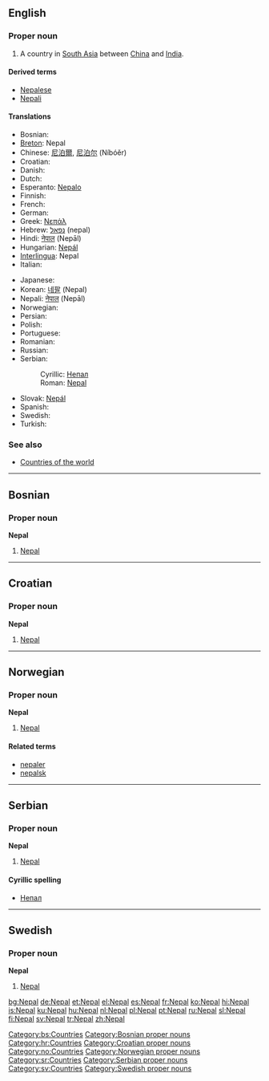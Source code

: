 {{see|Népal}}
==English==

===Proper noun===
{{en-proper-noun}}

# A country in [[South Asia]] between [[China]] and [[India]].

====Derived terms====
*[[Nepalese]]
*[[Nepali]]

====Translations====
{{top}}
*Bosnian: {{t-|bs|Nepal|m}}
*[[Breton]]: Nepal
*Chinese: [[尼泊爾]], [[尼泊尔]] (Níbóěr)
*Croatian: {{t-|hr|Nepal|m}}
* Danish: {{t-|da|Nepal}}
* Dutch: {{t+|nl|Nepal}}
*Esperanto: [[Nepalo]]
* Finnish: {{t+|fi|Nepal}}
* French: {{t+|fr|Népal|m}}
* German: {{t+|de|Nepal}}
*Greek: [[Νεπάλ]]
*Hebrew: [[נפאל]] (nepal)
*Hindi: [[नेपाल]] (Nepāl)
*Hungarian: [[Nepál]]
*[[Interlingua]]: Nepal
* Italian: {{t-|it|Nepal|m}}
{{mid}}
* Japanese: {{t+|ja|ネパール|tr=nepāru|sc=Jpan}}
*Korean: [[네팔]] (Nepal)
*Nepali: [[नेपाल#Nepali|नेपाल]] (Nepāl)
* Norwegian: {{t-|no|Nepal}}
* Persian: {{t-|fa|نپال|tr=Nepâl|sc=FAchar|xs=Persian}}
* Polish: {{t+|pl|Nepal}}
* Portuguese: {{t+|pt|Nepal}}
* Romanian: {{t-|ro|Nepal|n}}
* Russian: {{t+|ru|Непал|m|sc=Cyrl}}
*Serbian:
*:Cyrillic: [[Непал#Serbian|Непал]] {{m}}
*:Roman: [[Nepal#Serbian|Nepal]] {{m}}
*Slovak: [[Nepál]]
* Spanish: {{t+|es|Nepal}}
* Swedish: {{t+|sv|Nepal}}
* Turkish: {{t+|tr|Nepal}}
{{bottom}}

===See also===
*[[Countries of the world]]

----

==Bosnian==

===Proper noun===
'''Nepal''' {{m}}

# [[#English|Nepal]]

[[Category:bs:Countries]]
[[Category:Bosnian proper nouns]]

----

==Croatian==

===Proper noun===
'''Nepal''' {{m}}

# [[#English|Nepal]]

[[Category:hr:Countries]]
[[Category:Croatian proper nouns]]

----

==Norwegian==

===Proper noun===
'''Nepal'''

# [[#English|Nepal]]

====Related terms====
*[[nepaler]]
*[[nepalsk]]

[[Category:no:Countries]]
[[Category:Norwegian proper nouns]]

----

==Serbian==

===Proper noun===
'''Nepal''' {{m}}

# [[#English|Nepal]]

====Cyrillic spelling====
*[[Непал#Serbian|Непал]]

[[Category:sr:Countries]]
[[Category:Serbian proper nouns]]

----

==Swedish==

===Proper noun===
'''Nepal'''

# [[#English|Nepal]]

[[Category:sv:Countries]]
[[Category:Swedish proper nouns]]

[[bg:Nepal]]
[[de:Nepal]]
[[et:Nepal]]
[[el:Nepal]]
[[es:Nepal]]
[[fr:Nepal]]
[[ko:Nepal]]
[[hi:Nepal]]
[[is:Nepal]]
[[ku:Nepal]]
[[hu:Nepal]]
[[nl:Nepal]]
[[pl:Nepal]]
[[pt:Nepal]]
[[ru:Nepal]]
[[sl:Nepal]]
[[fi:Nepal]]
[[sv:Nepal]]
[[tr:Nepal]]
[[zh:Nepal]]
